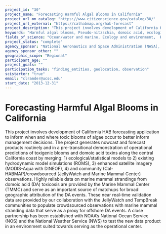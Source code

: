 ```yaml
---
project_id: "30"
project_name: "Forecasting Harmful Algal Blooms in California"
project_url_on_catalog: "https://www.citizenscience.gov/catalog/30/"
project_url_external: "https://calhabmap.org/hab-forecast"
project_description: "This project involves development of California HAB forecasting application to inform when and where toxic blooms of algae occur to better inform management decisions. The project generates nowcast and forecast products routinely and in a pre-transitional demonstration of operational predictions of toxigenic blooms and domoic acid toxins along the central California coast by merging: 1) ecological/statistical models to 2) existing hydrodynamic model simulations (ROMS), 3) enhanced satellite imagery (MODIS-Aqua with DINEOF), 4) and community (Cal-HABMAP)/crowdsourced (JellyWatch and Marine Mammal Center) observations. Highly reliable data on marine mammal strandings from domoic acid (DA) toxicosis are provided by the Marine Mammal Center (TMMC) and serve as an important source of matchups for broad geographic attribution of the DA events. These near real-time validation data are provided by our collaboration with the JellyWatch and TempBreak communities to populate crowdsourced observations with marine mammal stranding data that serve as a proxy for offshore DA events. A close partnership has been established with NOAA\u2019s National Ocean Service (NOS) and the National Weather Service (NWS) to test the new data product in an environment suited towards serving as the operational center."
keywords: "Harmful algal blooms, Pseudo-nitzschia, domoic acid, ecological forecasting, red tides, crowdsourcing"
fields_of_science: "Ocean/water and marine, Ecology and environment,  Health and medicine,  Biology, Animals, Nature and outdoors"
project_status: "complete"
agency_sponsor: "National Aeronautics and Space Administration (NASA), National Oceanic and Atmospheric Administration (NOAA)"
agency_sponsor_other: ""
geographic_scope: "Regional"
participant_age: ""
project_goals: ""
participation_tasks: "finding_entities, geolocation, observation"
scistarter: "true"
email: "clrander@ucsc.edu"
start_date: "2013-12-31"
---
```


# Forecasting Harmful Algal Blooms in California

This project involves development of California HAB forecasting application to inform when and where toxic blooms of algae occur to better inform management decisions. The project generates nowcast and forecast products routinely and in a pre-transitional demonstration of operational predictions of toxigenic blooms and domoic acid toxins along the central California coast by merging: 1) ecological/statistical models to 2) existing hydrodynamic model simulations (ROMS), 3) enhanced satellite imagery (MODIS-Aqua with DINEOF), 4) and community (Cal-HABMAP)/crowdsourced (JellyWatch and Marine Mammal Center) observations. Highly reliable data on marine mammal strandings from domoic acid (DA) toxicosis are provided by the Marine Mammal Center (TMMC) and serve as an important source of matchups for broad geographic attribution of the DA events. These near real-time validation data are provided by our collaboration with the JellyWatch and TempBreak communities to populate crowdsourced observations with marine mammal stranding data that serve as a proxy for offshore DA events. A close partnership has been established with NOAA’s National Ocean Service (NOS) and the National Weather Service (NWS) to test the new data product in an environment suited towards serving as the operational center.
